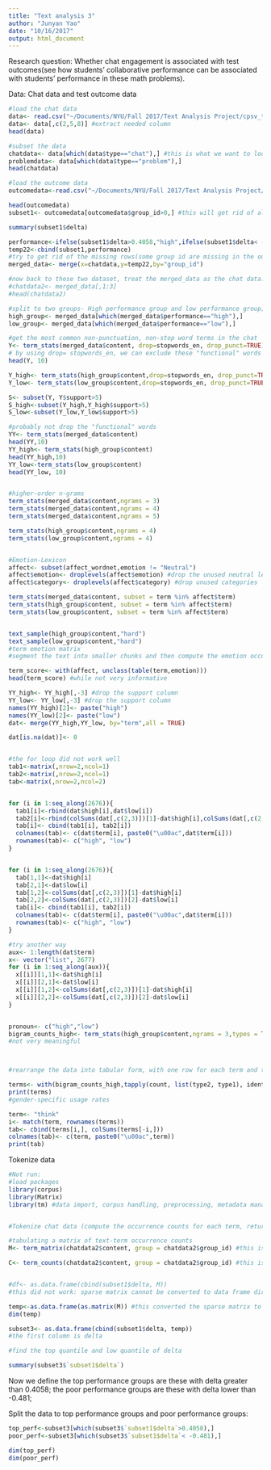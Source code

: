 ```yaml
---
title: "Text analysis 3"
author: "Junyan Yao"
date: "10/16/2017"
output: html_document
---
```


Research question: Whether chat engagement is associated with test outcomes(see how students' collaborative performance can be associated with students' performance in these math problems).

Data: Chat data and test outcome data

```r

#load the chat data
data<- read.csv("~/Documents/NYU/Fall 2017/Text Analysis Project/cpsv_text_project/chat_time_series.csv")
data<- data[,c(2,5,8)] #extract needed column
head(data)

#subset the data
chatdata<- data[which(data$type=="chat"),] #this is what we want to look at for now
problemdata<- data[which(data$type=="problem"),]
head(chatdata)

#load the outcome data
outcomedata<-read.csv("~/Documents/NYU/Fall 2017/Text Analysis Project/cpsv_text_project/group_outcomes.csv") 

head(outcomedata)
subset1<- outcomedata[outcomedata$group_id>0,] #this will get rid of all negative group_id

summary(subset1$delta)

performance<-ifelse(subset1$delta>0.4058,"high",ifelse(subset1$delta< -0.481,"low","in-between"))
temp22<-cbind(subset1,performance)
#try to get rid of the missing rows(some group id are missing in the outcome data)
merged_data<- merge(x=chatdata,y=temp22,by="group_id")

#now back to these two dataset, treat the merged_data as the chat data.
#chatdata2<- merged_data[,1:3]
#head(chatdata2)
```



```r
#split to two groups- High performance group and low performance group;
high_group<- merged_data[which(merged_data$performance=="high"),]
low_group<- merged_data[which(merged_data$performance=="low"),]

#get the most common non-punctuation, non-stop word terms in the chat
Y<- term_stats(merged_data$content, drop=stopwords_en, drop_punct=TRUE) #the support is the number of texts containing the term.
# by using drop= stopwords_en, we can exclude these "functional" words
head(Y, 10)

Y_high<- term_stats(high_group$content,drop=stopwords_en, drop_punct=TRUE)
Y_low<- term_stats(low_group$content,drop=stopwords_en, drop_punct=TRUE)

S<- subset(Y, Y$support>5)
S_high<-subset(Y_high,Y_high$support>5)
S_low<-subset(Y_low,Y_low$support>5)

#probably not drop the "functional" words
YY<- term_stats(merged_data$content)
head(YY,10)
YY_high<- term_stats(high_group$content)
head(YY_high,10)
YY_low<-term_stats(low_group$content)
head(YY_low, 10)


#higher-order n-grams
term_stats(merged_data$content,ngrams = 3)
term_stats(merged_data$content,ngrams = 4)
term_stats(merged_data$content,ngrams = 5)

term_stats(high_group$content,ngrams = 4)
term_stats(low_group$content,ngrams = 4)



```


```r
#Emotion-Lexicon
affect<- subset(affect_wordnet,emotion != "Neutral")
affect$emotion<- droplevels(affect$emotion) #drop the unused neutral level
affect$category<- droplevels(affect$category) #drop unused categories

term_stats(merged_data$content, subset = term %in% affect$term)
term_stats(high_group$content, subset = term %in% affect$term)
term_stats(low_group$content, subset = term %in% affect$term)


text_sample(high_group$content,"hard")
text_sample(low_group$content,"hard")
#term emotion matrix
#segment the text into smaller chunks and then compute the emotion occurence rates in each chunk, broken down by category ("positive","negative","ambiguous")

term_score<- with(affect, unclass(table(term,emotion))) 
head(term_score) #while not very informative
```




```r
YY_high<- YY_high[,-3] #drop the support column
YY_low<- YY_low[,-3] #drop the support column
names(YY_high)[2]<- paste("high")
names(YY_low)[2]<- paste("low")
dat<- merge(YY_high,YY_low, by="term",all = TRUE)

dat[is.na(dat)]<- 0


#the for loop did not work well
tab1<-matrix(,nrow=2,ncol=1)
tab2<-matrix(,nrow=2,ncol=1)
tab<-matrix(,nrow=2,ncol=2)


for (i in 1:seq_along(2676)){
  tab1[i]<-rbind(dat$high[i],dat$low[i])
  tab2[i]<-rbind(colSums(dat[,c(2,3)])[1]-dat$high[i],colSums(dat[,c(2,3)])[2]-dat$low[i])
  tab[i]<- cbind(tab1[i], tab2[i])
  colnames(tab)<- c(dat$term[i], paste0("\u00ac",dat$term[i]))
  rownames(tab)<- c("high", "low")
}


for (i in 1:seq_along(2676)){
  tab[1,1]<-dat$high[i]
  tab[2,1]<-dat$low[i]
  tab[1,2]<-colSums(dat[,c(2,3)])[1]-dat$high[i]
  tab[2,2]<-colSums(dat[,c(2,3)])[2]-dat$low[i]
  tab[i]<- cbind(tab1[i], tab2[i])
  colnames(tab)<- c(dat$term[i], paste0("\u00ac",dat$term[i]))
  rownames(tab)<- c("high", "low")
}

#try another way
aux<- 1:length(dat$term)
x<- vector("list", 2677)
for (i in 1:seq_along(aux)){
  x[[i]][1,1]<-dat$high[i]
  x[[i]][2,1]<-dat$low[i]
  x[[i]][1,2]<-colSums(dat[,c(2,3)])[1]-dat$high[i]
  x[[i]][2,2]<-colSums(dat[,c(2,3)])[2]-dat$low[i]
}



```


```r
pronoun<- c("high","low")
bigram_counts_high<- term_stats(high_group$content,ngrams = 3,types = TRUE, subset= type1 %in% pronoun)
#not very meaningful



#rearrange the data into tabular form, with one row for each term and two columns

terms<- with(bigram_counts_high,tapply(count, list(type2, type1), identity)) #this is not informative
print(terms)
#gender-specific usage rates

term<- "think"
i<- match(term, rownames(terms))
tab<- cbind(terms[i,], colSums(terms[-i,]))
colnames(tab)<- c(term, paste0("\u00ac",term))
print(tab)

```








Tokenize data
```r
#Not run:
#load packages
library(corpus)
library(Matrix)
library(tm) #data import, corpus handling, preprocessing, metadata management, and creation of term-document matrix


#Tokenize chat data (compute the occurrence counts for each term, returning the result as a sparse matrix(text-by-terms), term_counts returns the same information, but in a data frame).

#tabulating a matrix of text-term occurrence counts
M<- term_matrix(chatdata2$content, group = chatdata2$group_id) #this is sparse matrix 

C<- term_counts(chatdata2$content, group = chatdata2$group_id) #this is data frame


#df<- as.data.frame(cbind(subset1$delta, M))
#this did not work: sparse matrix cannot be converted to data frame directly, seems

temp<-as.data.frame(as.matrix(M)) #this converted the sparse matrix to regular matrix and then convert to data frame
dim(temp)

subset3<- as.data.frame(cbind(subset1$delta, temp))
#the first column is delta

#find the top quantile and low quantile of delta

summary(subset3$`subset1$delta`)
```

Now we define the top performance groups are these with delta greater than 0.4058; the poor performance groups are these with delta lower than -0.481;


Split the data to top performance groups and poor performance groups:
```r
top_perf<-subset3[which(subset3$`subset1$delta`>0.4058),]
poor_perf<-subset3[which(subset3$`subset1$delta`< -0.481),]

dim(top_perf)
dim(poor_perf)
```

